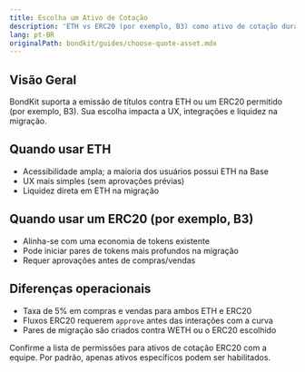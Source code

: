 ```yaml
---
title: Escolha um Ativo de Cotação
description: 'ETH vs ERC20 (por exemplo, B3) como ativo de cotação durante o bonding.'
lang: pt-BR
originalPath: bondkit/guides/choose-quote-asset.mdx
---
```

## Visão Geral

BondKit suporta a emissão de títulos contra ETH ou um ERC20 permitido (por exemplo, B3). Sua escolha impacta a UX, integrações e liquidez na migração.

## Quando usar ETH

- Acessibilidade ampla; a maioria dos usuários possui ETH na Base
- UX mais simples (sem aprovações prévias)
- Liquidez direta em ETH na migração

## Quando usar um ERC20 (por exemplo, B3)

- Alinha-se com uma economia de tokens existente
- Pode iniciar pares de tokens mais profundos na migração
- Requer aprovações antes de compras/vendas

## Diferenças operacionais

- Taxa de 5% em compras e vendas para ambos ETH e ERC20
- Fluxos ERC20 requerem `approve` antes das interações com a curva
- Pares de migração são criados contra WETH ou o ERC20 escolhido

<Note>
Confirme a lista de permissões para ativos de cotação ERC20 com a equipe. Por padrão, apenas ativos específicos podem ser habilitados.
</Note>
